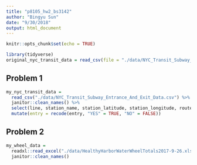 ```yaml
---
title: "p8105_hw2_bs3142"
author: "Bingyu Sun"
date: "9/30/2018"
output: html_document
---
```


```r
knitr::opts_chunk$set(echo = TRUE)
```

```r
library(tidyverse)
original_nyc_transit_data = read_csv(file = "./data/NYC_Transit_Subway_Entrance_And_Exit_Data.csv")
```

## Problem 1
```r
my_nyc_transit_data = 
  read_csv("./data/NYC_Transit_Subway_Entrance_And_Exit_Data.csv") %>%
  janitor::clean_names() %>%
  select(line, station_name, station_latitude, station_longitude, route1:route11, entry, vending, entrance_type, ada) %>%
  mutate(entry = recode(entry, "YES" = TRUE, "NO" = FALSE))
```

## Problem 2
```r
my_wheel_data =
  readxl::read_excel("./data/HealthyHarborWaterWheelTotals2017-9-26.xlsx", sheet = 1, range = ("A2:N258")) %>%
  janitor::clean_names()
```

